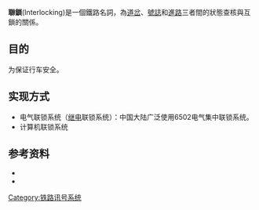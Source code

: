 {{Cleanup rewrite|time=2022-06-12T04:25:46+00:00}}
'''聯鎖'''(Interlocking)是一個鐵路名詞，為[[道岔|道岔]]、[[鐵路號誌|號誌]]和[[進路|進路]]三者間的狀態查核與互鎖的關係。

==目的==
为保证行车安全。

==实现方式==
*电气联锁系统（[[继电器|继电]]联锁系统）：中国大陆广泛使用6502电气集中联锁系统。
*计算机联锁系统

==参考资料==
{{reflist}}
*{{cite book|author=高继祥|title=铁路信号运营基础|publisher=中国铁道出版社|year=1998|pages=109页|isbn=7-113-02836-5}}
*{{cite book|author=赵志熙|title=计算机联锁系统技术|publisher=中国铁道出版社|year=2003|pages=21页|isbn=7-113-03474-8}}

{{鐵路信號}}

[[Category:铁路讯号系统|Category:铁路讯号系统]]